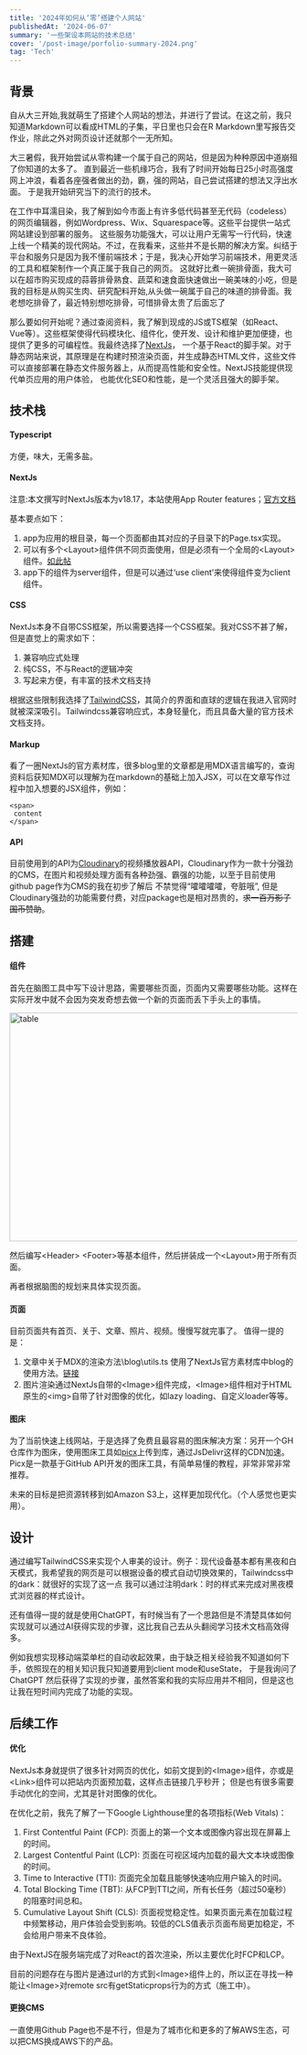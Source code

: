 ```yaml
---
title: '2024年如何从‘零’搭建个人网站'
publishedAt: '2024-06-07'
summary: '一些架设本网站的技术总结'
cover: '/post-image/porfolio-summary-2024.png'
tag: 'Tech'
---
```

## 背景
自从大三开始,我就萌生了搭建个人网站的想法，并进行了尝试。在这之前，我只知道Markdown可以看成HTML的子集，平日里也只会在R Markdown里写报告交作业，除此之外对网页设计还就那个一无所知。

大三暑假，我开始尝试从零构建一个属于自己的网站，<span className="relative group"><span className="bg-black text-black group-hover:text-white transition-colors duration-300">但是因为种种原因中道崩殂了</span><span className="absolute top-0 transform translate-x-20 -translate-y-10 left-0 bg-yellow-300 text-black hidden group-hover:block pointer-events-none z-10">你知道的太多了</span></span>。
直到最近一些机缘巧合，我有了时间开始每日25小时高强度网上冲浪，看着各座强者做出的劲，霸，强的网站，自己尝试搭建的想法又浮出水面。
于是我开始研究当下的流行的技术。

在工作中耳濡目染，我了解到如今市面上有许多低代码甚至无代码（codeless）的网页编辑器，例如Wordpress、Wix、Squarespace等。这些平台提供一站式网站建设到部署的服务。
这些服务功能强大，可以让用户无需写一行代码，快速上线一个精美的现代网站。不过，在我看来，这些并不是长期的解决方案。纠结于平台和服务只是因为我不懂前端技术；于是，我决心开始学习前端技术，用更灵活的工具和框架制作一个真正属于我自己的网页。
这就好比煮一碗排骨面，我大可以在超市购买现成的蒜蓉排骨熟食、蔬菜和速食面快速做出一碗美味的小吃，但是我的目标是从购买生肉、研究配料开始,从头做一碗属于自己的味道的排骨面。<span className="relative group"><span className="bg-black text-black group-hover:text-white transition-colors duration-300">我老想吃排骨了，最近特别想吃排骨，可惜排骨太贵了</span><span className="absolute top-0 transform translate-x-10 -translate-y-10 left-0 bg-yellow-300 text-black hidden group-hover:block pointer-events-none z-10">后面忘了</span></span>

那么要如何开始呢？通过查阅资料，我了解到现成的JS或TS框架（如React、Vue等）。这些框架使得代码模块化、组件化，使开发、设计和维护更加便捷，也提供了更多的可编程性。我最终选择了<span className="font-bold text-emerald-500 dark:text-pink-500">[NextJs](https://nextjs.org/docs)</span>，
一个基于React的脚手架。对于静态网站来说，其原理是在构建时预渲染页面，并生成静态HTML文件，这些文件可以直接部署在静态文件服务器上，从而提高性能和安全性。NextJS技能提供现代单页应用的用户体验，
也能优化SEO和性能，是一个灵活且强大的脚手架。

## 技术栈
#### Typescript
方便，味大，无需多盐。
#### NextJs 
注意:本文撰写时NextJs版本为v18.17，本站使用App Router features；<span className="font-bold text-emerald-500 dark:text-pink-500">[官方文档](https://nextjs.org/docs/app/building-your-application/routing)</span>

基本要点如下：
1. app为应用的根目录，每一个页面都由其对应的子目录下的Page.tsx实现。
2. 可以有多个\<Layout\>组件供不同页面使用，但是必须有一个全局的\<Layout\>组件。<span className="font-bold text-emerald-500 dark:text-pink-500">[如此帖](https://stackoverflow.com/questions/75970151/is-there-a-way-to-prevent-a-root-layout-component-from-being-shown-in-some-neste)</span>
3. app下的组件为server组件，但是可以通过‘use client’来使得组件变为client组件。

#### CSS 
NextJs本身不自带CSS框架，所以需要选择一个CSS框架。我对CSS不甚了解，但是直觉上的需求如下：
1. 兼容响应式处理
2. 纯CSS，不与React的逻辑冲突
3. 写起来方便，有丰富的技术文档支持

根据这些限制我选择了<span className="font-bold text-emerald-500 dark:text-pink-500">[TailwindCSS](https://tailwindcss.com/)</span>，其简介的界面和直球的逻辑在我进入官网时就被深深吸引。Tailwindcss兼容响应式，本身轻量化，而且具备大量的官方技术文档支持。

#### Markup
看了一圈NextJs的官方素材库，很多blog里的文章都是用MDX语言编写的，查询资料后获知MDX可以理解为在markdown的基础上加入JSX，可以在文章写作过程中加入想要的JSX组件，例如：
```
<span>
 content
</span>
```
#### API
目前使用到的API为<span className="font-bold text-emerald-500 dark:text-pink-500">[Cloudinary](https://cloudinary.com/)</span>的视频播放器API，Cloudinary作为一款十分强劲的CMS，在图片和视频处理方面有各种劲强、霸强的功能，以至于目前使用github page作为CMS的我在初步了解后
不禁觉得“嚯嚯嚯嚯，夸脏哦”, 但是Cloudinary强劲的功能需要付费，对应package也是相对昂贵的，<del>求一百万影子国币赞助</del>。 

## 搭建
#### 组件
首先在脑图工具中写下设计思路，需要哪些页面，页面内又需要哪些功能。这样在实际开发中就不会因为突发奇想去做一个新的页面而丢下手头上的事情。
<div style={{ textAlign: 'center' }}>
    <img src="https://cdn.jsdelivr.net/gh/xya89/picx-images-hosting@master/posts/how_to_build_website_2024/brainstorm.1aouc8ljr5.webp" 
    alt="table" 
    height="400"
    width="600"
    style={{ display: 'block', margin: '0 auto' }} />
</div>

然后编写\<Header\> \<Footer\>等基本组件，然后拼装成一个\<Layout\>用于所有页面。

再者根据脑图的规划来具体实现页面。
#### 页面
目前页面共有首页、关于、文章、照片、视频。慢慢写就完事了。
值得一提的是：
1. 文章中关于MDX的渲染方法\blog\utils.ts 使用了NextJs官方素材库中blog的使用方法。<span className="font-bold text-emerald-500 dark:text-pink-500">[链接](https://github.com/vercel/examples/blob/main/solutions/blog/app/blog/utils.ts)</span>
2. 图片渲染通过NextJs自带的\<Image\>组件完成，\<Image\>组件相对于HTML原生的\<img\>自带了针对图像的优化，如lazy loading、自定义loader等等。
#### 图床
为了当前快速上线网站，于是选择了免费且最容易的图床解决方案：另开一个GH仓库作为图床，使用图床工具如<span className="font-bold text-emerald-500 dark:text-pink-500">[picx](https://github.com/XPoet/picx)</span>上传到库，通过JsDelivr这样的CDN加速。
Picx是一款基于GitHub API开发的图床工具，有简单易懂的教程，非常非常非常推荐。

未来的目标是把资源转移到如Amazon S3上，这样更加现代化。（个人感觉也更实用）。

## 设计
通过编写TailwindCSS来实现个人审美的设计。例子：现代设备基本都有黑夜和白天模式，我希望我的网页是可以根据设备的模式自动切换效果的，Tailwindcss中的dark：就很好的实现了这一点
我可以通过注明dark：时的样式来完成对黑夜模式浏览器的样式设计。

还有值得一提的就是使用ChatGPT，有时候当有了一个思路但是不清楚具体如何实现就可以通过AI获得实现的步骤，这比我自己去从头翻阅学习技术文档高效得多。

例如我想实现移动端菜单栏的自动收起效果，由于缺乏相关经验我不知道如何下手，依照现在的相关知识我只知道要用到client mode和useState，
于是我询问了ChatGPT 然后获得了实现的步骤，虽然答案和我的实际应用并不相同，但是这也让我在短时间内完成了功能的实现。

## 后续工作
#### 优化
NextJs本身就提供了很多针对网页的优化，如前文提到的\<Image\>组件，亦或是\<Link\>组件可以把站内页面预加载，这样点击链接几乎秒开；
但是也有很多需要手动优化的空间，尤其是针对图像的优化。

在优化之前，我先了解了一下Google Lighthouse里的各项指标(Web Vitals)：
1. First Contentful Paint (FCP): 页面上的第一个文本或图像内容出现在屏幕上的时间。
2. Largest Contentful Paint (LCP): 页面在可视区域内加载的最大文本块或图像的时间。
3. Time to Interactive (TTI): 页面完全加载且能够快速响应用户输入的时间。
4. Total Blocking Time (TBT): 从FCP到TTI之间，所有长任务（超过50毫秒）的阻塞时间总和。
5. Cumulative Layout Shift (CLS): 页面视觉稳定性。如果页面元素在加载过程中频繁移动，用户体验会受到影响。较低的CLS值表示页面布局更加稳定，不会给用户带来不良体验。

由于NextJS在服务端完成了对React的首次渲染，所以主要优化时FCP和LCP。

目前的问题存在与图片是通过url的方式到\<Image\>组件上的，所以正在寻找一种能让\<Image\>对remote src有getStaticprops行为的方式（施工中）。

#### 更换CMS
一直使用Github Page也不是不行，但是为了城市化和更多的了解AWS生态，可以把CMS换成AWS下的产品。